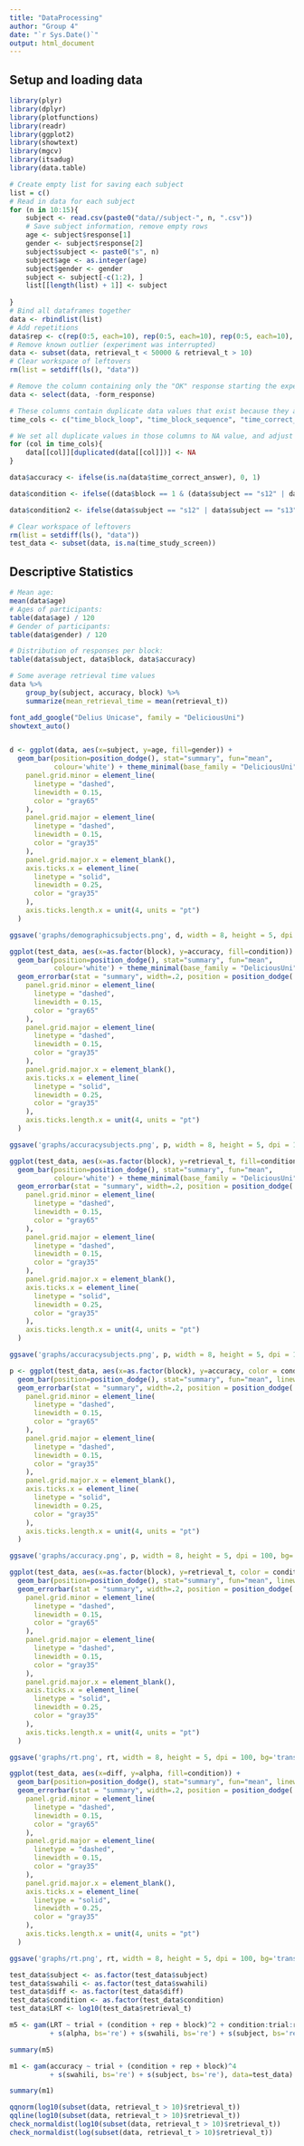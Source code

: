 ```yaml
---
title: "DataProcessing"
author: "Group 4"
date: "`r Sys.Date()`"
output: html_document
---
```


## Setup and loading data

```r
library(plyr)
library(dplyr)
library(plotfunctions)
library(readr)
library(ggplot2)
library(showtext)
library(mgcv)
library(itsadug)
library(data.table)
```

```r
# Create empty list for saving each subject
list = c()
# Read in data for each subject
for (n in 10:15){
    subject <- read.csv(paste0("data//subject-", n, ".csv"))
    # Save subject information, remove empty rows
    age <- subject$response[1]
    gender <- subject$response[2]
    subject$subject <- paste0("s", n)
    subject$age <- as.integer(age)
    subject$gender <- gender
    subject <- subject[-c(1:2), ]
    list[[length(list) + 1]] <- subject
    
}
# Bind all dataframes together
data <- rbindlist(list)
# Add repetitions
data$rep <- c(rep(0:5, each=10), rep(0:5, each=10), rep(0:5, each=10), rep(0:5, each=10), rep(0:5, each=10), rep(0:5, each=10), rep(0:5, each=10), rep(0:5, each=10), rep(0:5, each=10), rep(0:5, each=10), rep(0:5, each=10), rep(0:5, each=10))
# Remove known outlier (experiment was interrupted)
data <- subset(data, retrieval_t < 50000 & retrieval_t > 10)
# Clear workspace of leftovers
rm(list = setdiff(ls(), "data"))
```


```r
# Remove the column containing only the "OK" response starting the experiment
data <- select(data, -form_response)

# These columns contain duplicate data values that exist because they are not used
time_cols <- c("time_block_loop", "time_block_sequence", "time_correct_answer", "time_cue", "time_fixation_cross", "time_fixation_dot", "time_incorrect_answer", "time_keyboard", "time_press_spacebar", "time_study_screen", "time_test_screen")

# We set all duplicate values in those columns to NA value, and adjust the values according to timestamps
for (col in time_cols){
    data[[col]][duplicated(data[[col]])] <- NA
}

data$accuracy <- ifelse(is.na(data$time_correct_answer), 0, 1)

data$condition <- ifelse((data$block == 1 & (data$subject == "s12" | data$subject == "s13" | data$subject == "s14")) | (data$block == 2 & (data$subject == "s10" | data$subject == "s11" | data$subject == "s15")), "With", "Without")

data$condition2 <- ifelse(data$subject == "s12" | data$subject == "s13" | data$subject == "s14", "WithFirst", "WithoutFirst")

# Clear workspace of leftovers
rm(list = setdiff(ls(), "data"))
test_data <- subset(data, is.na(time_study_screen))
```

## Descriptive Statistics

```r
# Mean age:
mean(data$age)
# Ages of participants:
table(data$age) / 120
# Gender of participants:
table(data$gender) / 120

# Distribution of responses per block:
table(data$subject, data$block, data$accuracy)

# Some average retrieval time values
data %>%
    group_by(subject, accuracy, block) %>%
    summarize(mean_retrieval_time = mean(retrieval_t))
```

```r
font_add_google("Delius Unicase", family = "DeliciousUni")
showtext_auto()



```

```r
d <- ggplot(data, aes(x=subject, y=age, fill=gender)) + 
  geom_bar(position=position_dodge(), stat="summary", fun="mean",
           colour='white') + theme_minimal(base_family = "DeliciousUni") + scale_fill_manual(values = c("#79d8d4", "#eae38e")) + labs(title = "Demographic data of our participants", fill = "Gender") + ylab("Age") + xlab("Subject") + theme(plot.title = element_text(hjust = 0.5),
    panel.grid.minor = element_line(
      linetype = "dashed",
      linewidth = 0.15,
      color = "gray65"
    ),
    panel.grid.major = element_line(
      linetype = "dashed",
      linewidth = 0.15,
      color = "gray35"
    ),
    panel.grid.major.x = element_blank(),
    axis.ticks.x = element_line(
      linetype = "solid",
      linewidth = 0.25,
      color = "gray35"
    ),
    axis.ticks.length.x = unit(4, units = "pt")
  )

ggsave('graphs/demographicsubjects.png', d, width = 8, height = 5, dpi = 100, bg='transparent')
```


```r
ggplot(test_data, aes(x=as.factor(block), y=accuracy, fill=condition)) + 
  geom_bar(position=position_dodge(), stat="summary", fun="mean",
           colour='white') + theme_minimal(base_family = "DeliciousUni") + scale_fill_manual(values = c("#79d8d4", "#fdbecc")) +
  geom_errorbar(stat = "summary", width=.2, position = position_dodge(.9), colour = "gray40") + labs(title = "Accuracy per Condition per Block", fill = "Condition") + ylab("Accuracy") + xlab("Block") + ylim(0,1) + facet_wrap(vars(subject)) + theme(plot.title = element_text(hjust = 0.5),
    panel.grid.minor = element_line(
      linetype = "dashed",
      linewidth = 0.15,
      color = "gray65"
    ),
    panel.grid.major = element_line(
      linetype = "dashed",
      linewidth = 0.15,
      color = "gray35"
    ),
    panel.grid.major.x = element_blank(),
    axis.ticks.x = element_line(
      linetype = "solid",
      linewidth = 0.25,
      color = "gray35"
    ),
    axis.ticks.length.x = unit(4, units = "pt")
  )

ggsave('graphs/accuracysubjects.png', p, width = 8, height = 5, dpi = 100, bg='transparent')
```

```r
ggplot(test_data, aes(x=as.factor(block), y=retrieval_t, fill=condition)) + 
  geom_bar(position=position_dodge(), stat="summary", fun="mean",
           colour='white') + theme_minimal(base_family = "DeliciousUni") + scale_fill_manual(values = c("#79d8d4", "#fdbecc")) +
  geom_errorbar(stat = "summary", width=.2, position = position_dodge(.9), colour = "gray40") + labs(title = "Accuracy per Condition per Block", fill = "Condition") + ylab("Accuracy") + xlab("Block") + facet_wrap(vars(subject)) + theme(plot.title = element_text(hjust = 0.5),
    panel.grid.minor = element_line(
      linetype = "dashed",
      linewidth = 0.15,
      color = "gray65"
    ),
    panel.grid.major = element_line(
      linetype = "dashed",
      linewidth = 0.15,
      color = "gray35"
    ),
    panel.grid.major.x = element_blank(),
    axis.ticks.x = element_line(
      linetype = "solid",
      linewidth = 0.25,
      color = "gray35"
    ),
    axis.ticks.length.x = unit(4, units = "pt")
  )

ggsave('graphs/accuracysubjects.png', p, width = 8, height = 5, dpi = 100, bg='transparent')
```

```r
p <- ggplot(test_data, aes(x=as.factor(block), y=accuracy, color = condition2, fill=condition)) + 
  geom_bar(position=position_dodge(), stat="summary", fun="mean", linewidth = 0) + theme_minimal(base_family = "DeliciousUni") + scale_fill_manual(values = c("#79d8d4", "#fdbecc")) +
  geom_errorbar(stat = "summary", width=.2, position = position_dodge(.9), linewidth = 0.5) +  scale_color_manual(values = c("gray40", "gray40"), guide = 'none') + labs(title = "Accuracy per Condition per Block", fill = "Condition") + ylab("Accuracy") + xlab("Block") + ylim(0,1) + theme(plot.title = element_text(hjust = 0.5),
    panel.grid.minor = element_line(
      linetype = "dashed",
      linewidth = 0.15,
      color = "gray65"
    ),
    panel.grid.major = element_line(
      linetype = "dashed",
      linewidth = 0.15,
      color = "gray35"
    ),
    panel.grid.major.x = element_blank(),
    axis.ticks.x = element_line(
      linetype = "solid",
      linewidth = 0.25,
      color = "gray35"
    ),
    axis.ticks.length.x = unit(4, units = "pt")
  )

ggsave('graphs/accuracy.png', p, width = 8, height = 5, dpi = 100, bg='transparent')
```


```r
ggplot(test_data, aes(x=as.factor(block), y=retrieval_t, color = condition2, fill=condition)) + 
  geom_bar(position=position_dodge(), stat="summary", fun="mean", linewidth = 0) + theme_minimal(base_family = "DeliciousUni") + scale_fill_manual(values = c("#79d8d4", "#fdbecc")) +
  geom_errorbar(stat = "summary", width=.2, position = position_dodge(.9)) + scale_color_manual(values = c("gray40", "gray40"), guide = 'none') + labs(title = "Retrieval Time during Test Trials per Condition per Block", fill = "Condition") + ylab("Retrieval Time") + xlab("Block") + theme(plot.title = element_text(hjust = 0.5),
    panel.grid.minor = element_line(
      linetype = "dashed",
      linewidth = 0.15,
      color = "gray65"
    ),
    panel.grid.major = element_line(
      linetype = "dashed",
      linewidth = 0.15,
      color = "gray35"
    ),
    panel.grid.major.x = element_blank(),
    axis.ticks.x = element_line(
      linetype = "solid",
      linewidth = 0.25,
      color = "gray35"
    ),
    axis.ticks.length.x = unit(4, units = "pt")
  )

ggsave('graphs/rt.png', rt, width = 8, height = 5, dpi = 100, bg='transparent')
```

```r
ggplot(test_data, aes(x=diff, y=alpha, fill=condition)) + 
  geom_bar(position=position_dodge(), stat="summary", fun="mean", linewidth = 0) + theme_minimal(base_family = "DeliciousUni") + scale_fill_manual(values = c("#79d8d4", "#fdbecc")) +
  geom_errorbar(stat = "summary", width=.2, position = position_dodge(.9)) + scale_color_manual(values = c("gray40", "gray40"), guide = 'none') + labs(title = "Retrieval Time during Test Trials per Condition per Block", fill = "Condition") + ylab("Retrieval Time") + xlab("Block") + theme(plot.title = element_text(hjust = 0.5),
    panel.grid.minor = element_line(
      linetype = "dashed",
      linewidth = 0.15,
      color = "gray65"
    ),
    panel.grid.major = element_line(
      linetype = "dashed",
      linewidth = 0.15,
      color = "gray35"
    ),
    panel.grid.major.x = element_blank(),
    axis.ticks.x = element_line(
      linetype = "solid",
      linewidth = 0.25,
      color = "gray35"
    ),
    axis.ticks.length.x = unit(4, units = "pt")
  )

ggsave('graphs/rt.png', rt, width = 8, height = 5, dpi = 100, bg='transparent')
```

```r
test_data$subject <- as.factor(test_data$subject)
test_data$swahili <- as.factor(test_data$swahili)
test_data$diff <- as.factor(test_data$diff)
test_data$condition <- as.factor(test_data$condition)
test_data$LRT <- log10(test_data$retrieval_t)
```

```r
m5 <- gam(LRT ~ trial + (condition + rep + block)^2 + condition:trial:rep
          + s(alpha, bs='re') + s(swahili, bs='re') + s(subject, bs='re') + s(subject, accuracy, bs='re'), data=test_data)

summary(m5)
```

```r
m1 <- gam(accuracy ~ trial + (condition + rep + block)^4
          + s(swahili, bs='re') + s(subject, bs='re'), data=test_data)

summary(m1)
```

```r
qqnorm(log10(subset(data, retrieval_t > 10)$retrieval_t))
qqline(log10(subset(data, retrieval_t > 10)$retrieval_t))
check_normaldist(log10(subset(data, retrieval_t > 10)$retrieval_t))
check_normaldist(log(subset(data, retrieval_t > 10)$retrieval_t))
```